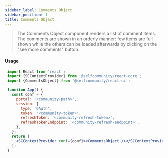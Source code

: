 ```yaml
---
sidebar_label: Comments Object
sidebar_position: 1
title: Comments Object
---
```


> The Comments Object component renders a list of comment items.
The comments are shown in an orderly manner: few items are full shown while the others can be loaded afterwards by clicking on the "see more comments" button.


<Logged><CommentsObject/></Logged>

#### Usage

```jsx
 import React from 'react';
 import {SCContextProvider} from '@selfcommunity/react-core';
 import {CommentsObject} from '@selfcommunity/react-ui';

 function App() {
   const conf = {
     portal: '<community-path>',
     session: {
       type: 'OAuth',
       token: '<community-token>',
       refreshToken: '<community-refresh-token>',
       refreshTokenEndpoint: '<community-refresh-endpoint>',
     },
   };
   return (
     <SCContextProvider conf={conf}><CommentsObject /></SCContextProvider>
   );
 }
```